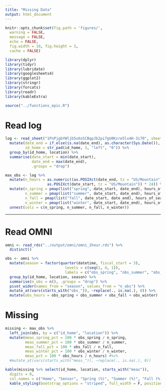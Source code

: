 ```yaml
---
title: "Missing Data"
output: html_document
---
```


```r
knitr::opts_chunk$set(fig.path = 'figures/',
  warning = FALSE,
  message = FALSE,
  echo = FALSE,
  fig.width = 10, fig.height = 3,
  cache = FALSE)
```

```r
library(dplyr)
library(tidyr)
library(lubridate)
library(googlesheets4)
library(ggplot2)
library(stringr)
library(forcats)
library(readr)
library(kableExtra)
```

```r
source("../functions_epic.R")
```

# Read log

```r
log <- read_sheet("1PnPjgbYWljb5oXoSCBqpJb2pi7gU0Kzre5lx4H-3i70", sheet = "omni") %>%
  mutate(date_end = if_else(is.na(date_end), as.character(Sys.Date()), date_end),
         id_home = str_pad(id_home, 3, "left", "0")) %>%
  group_by(id_home, location) %>%
  summarise(date_start = min(date_start),
            date_end = max(date_end),
            .groups = "drop")
```

```r
max_obs <- log %>%
  mutate(n_hours = as.numeric((as.POSIXct(date_end, tz = "US/Mountain") -
                   as.POSIXct(date_start, tz = "US/Mountain")) * 24)) %>%
  mutate(n_spring = pmap(list("spring", date_start, date_end), hours_of_season),
         n_summer = pmap(list("summer", date_start, date_end), hours_of_season),
         n_fall = pmap(list("fall", date_start, date_end), hours_of_season),
         n_winter = pmap(list("winter", date_start, date_end), hours_of_season)) %>%
  unnest(cols = c(n_spring, n_summer, n_fall, n_winter))
```


---

# Read OMNI

```r
omni <- read_rds("../output/omni/omni_1hour.rds") %>%
  distinct()
```

```r
obs <- omni %>%
  mutate(season = factor(quarter(datetime, fiscal_start = 3),
                           levels = c(seq(1, 4, 1)),
                           labels = c("obs_spring", "obs_summer", "obs_fall", "obs_winter"))) %>%
  group_by(id_home, location, season) %>%
  summarise(n_obs = n(), .groups = "drop") %>%
  pivot_wider(names_from = "season", values_from = "n_obs") %>%
  mutate_at(vars(starts_with("obs_")), ~replace(., is.na(.), 0)) %>%
  mutate(obs_hours = obs_spring + obs_summer + obs_fall + obs_winter)
```

# Missing

```r
missing <- max_obs %>%
  left_join(obs, by = c("id_home", "location")) %>%
  mutate(meas_spring_pct = 100 * obs_spring / n_spring,
         meas_summer_pct = 100 * obs_summer / n_summer,
         meas_fall_pct = 100 * obs_fall / n_fall,
         meas_winter_pct = 100 * obs_winter / n_winter,
         meas_pct = 100 * obs_hours / n_hours) #%>%
  #mutate_at(vars(starts_with("meas_")), ~replace(., is.na(.), 0))
```

```r
kable(missing %>% select(id_home, location, starts_with("meas")),
  digits = 0,
  col.names = c("Home", "Sensor", "Spring (%)", "Summer (%)", "Fall (%)", "Winter (%)", "Overall (%)")) %>%
  kable_styling(bootstrap_options = "striped", full_width = F, position = "left")
```


